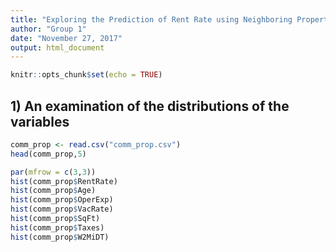 ---
title: "Exploring the Prediction of Rent Rate using Neighboring Properties Data"
author: "Group 1"
date: "November 27, 2017"
output: html_document
---

```{r setup, include=FALSE}
knitr::opts_chunk$set(echo = TRUE)
```

## 1) An examination of the distributions of the variables
```{r}
comm_prop <- read.csv("comm_prop.csv")
head(comm_prop,5)
```



```{r comm_prop, echo=FALSE}
par(mfrow = c(3,3))
hist(comm_prop$RentRate)
hist(comm_prop$Age)
hist(comm_prop$OperExp)
hist(comm_prop$VacRate)
hist(comm_prop$SqFt)
hist(comm_prop$Taxes)
hist(comm_prop$W2MiDT)

```


